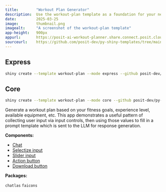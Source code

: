 ```yaml
---
title:        "Workout Plan Generator"
description:  Use the workout-plan template as a foundation for your next Shiny app.
date:         2025-03-25
image:        thumbnail.png
imagealt:     "A screenshot of the workout-plan template"
app-height:   900px
appurl:       https://posit-ai-workout-planner.share.connect.posit.cloud/
sourceurl:    https://github.com/posit-dev/py-shiny-templates/tree/main/gen-ai/workout-plan
---
```


::: {.panel-tabset .shiny-mode-tabset  group="shiny-app-mode"}
## Express
``` bash
shiny create --template workout-plan --mode express --github posit-dev/py-shiny-templates/gen-ai
```
## Core
``` bash
shiny create --template workout-plan --mode core --github posit-dev/py-shiny-templates/gen-ai
```
:::


Generate a workout plan based on your fitness goals, experience level, available equipment, etc.
This app demonstrates a useful pattern of collecting user input via input controls, then using those values to fill in a prompt template which is sent to the LLM for response generation.


:::: {.grid .tags}
::: {.g-col-6 .g-col-sm-4}
**Components:**

* [Chat](/components/display-messages/chat/index.qmd)
* [Selectize input](/components/inputs/selectize-multiple/index.qmd)
* [Slider input](/components/inputs/slider/index.qmd)
* [Action button](/components/inputs/action-button/index.qmd)
* [Download button](/api/express/express.render.download.html)

:::
::: {.g-col-6 .g-col-sm-4}
**Packages:**

`chatlas`
`faicons`
:::
::::
